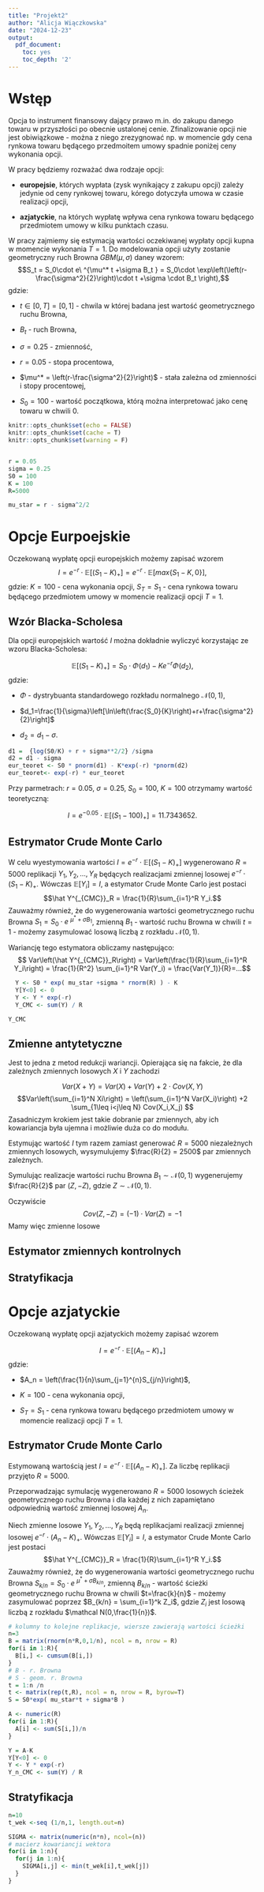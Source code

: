---
title: "Projekt2"
author: "Alicja Wiączkowska"
date: "2024-12-23"
output: 
  pdf_document:
    toc: yes
    toc_depth: '2'
---
\newpage 
  
# Wstęp  
  
Opcja to instrument finansowy dający prawo m.in. do zakupu danego towaru w przyszłości po obecnie ustalonej cenie. Zfinalizowanie opcji nie jest obiwiązkowe - można z niego zrezygnować np. w momencie gdy cena rynkowa towaru będącego przedmoitem umowy spadnie poniżej ceny wykonania opcji. 

W pracy będziemy rozważać dwa rodzaje opcji:

- **europejsie**, których wypłata (zysk wynikający z zakupu opcji) zależy jedynie od ceny rynkowej towaru, kórego dotyczyła umowa w czasie realizacji opcji,

- **azjatyckie**, na których wypłatę wpływa cena rynkowa towaru będącego przedmiotem umowy w kilku punktach czasu.

W pracy zajmiemy się estymacją wartości oczekiwanej wypłaty opcji kupna w momencie wykonania $T=1$. Do  modelowania opcji użyty zostanie geometryczny ruch Browna $GBM(\mu,\sigma)$ daney wzorem:
$$S_t =
 S_0\cdot e\ ^{\mu^* t +\sigma B_t } = 
 S_0\cdot \exp\left(\left(r-\frac{\sigma^2}{2}\right)\cdot t +\sigma \cdot B_t \right),$$
gdzie:

- $t\in[0,T] = [0,1]$ - chwila w której badana jest wartość geometrycznego ruchu Browna,  


- $B_t$ - ruch Browna,   
  
- $\sigma = 0.25$ - zmienność, 

- $r = 0.05$ - stopa procentowa,  

- $\mu^* = \left(r-\frac{\sigma^2}{2}\right)$ - stała zależna od zmienności i stopy procentowej,

- $S_0 = 100$ - wartość początkowa, którą można interpretować jako cenę towaru w chwili 0.


```{r setup, include=FALSE}
knitr::opts_chunk$set(echo = FALSE)
knitr::opts_chunk$set(cache = T)
knitr::opts_chunk$set(warning = F)
```

```{r libraries}

```

```{r parmeters}
r = 0.05
sigma = 0.25
S0 = 100
K = 100
R=5000

mu_star = r - sigma^2/2
```


# Opcje Eurpoejskie
  
Oczekowaną wypłatę opcji europejskich możemy zapisać wzorem 
$$I= e^{-r}\cdot\mathbb E\left[(S_1 - K)_+\right]=e^{-r}\cdot \mathbb E\left[max\{S_1 - K, 0\}\right],$$
gdzie: $K = 100$ - cena wykonania opcji, $S_T = S_1$ - cena rynkowa towaru będącego przedmiotem umowy w momencie realizacji opcji $T=1$.

## Wzór Blacka-Scholesa
Dla opcji europejskich wartość $I$ można dokładnie wyliczyć korzystając ze wzoru Blacka-Scholesa:

$$\mathbb E\left[(S_1 - K)_+\right] = S_0 \cdot \Phi(d_1) - Ke^{-r}\Phi(d_2),$$
gdzie: 

- $\Phi$ - dystrybuanta standardowego rozkładu normalnego $\mathcal N(0,1)$,

- $d_1=\frac{1}{\sigma}\left[\ln\left(\frac{S_0}{K}\right)+r+\frac{\sigma^2}{2}\right]$

- $d_2=d_1-\sigma$.

```{r Black-Scholes}
d1 =  {log(S0/K) + r + sigma**2/2} /sigma
d2 = d1 - sigma
eur_teoret <- S0 * pnorm(d1) - K*exp(-r) *pnorm(d2)
eur_teoret<- exp(-r) * eur_teoret
```

Przy parmetrach: $r = 0.05$, $\sigma = 0.25$, $S_0 = 100$, $K = 100$ otrzymamy  wartość teoretyczną: 

$$I= e^{-0.05}\cdot\mathbb E\left[(S_1 - 100)_+\right] =11.7343652.$$

## Estrymator Crude Monte Carlo  

W celu wyestymowania wartości $I = e^{-r}\cdot\mathbb E\left[(S_1 - K)_+\right]$ wygenerowano $R=5000$ replikacji $Y_1,Y_2,...,Y_R$ będących realizacjami zmiennej losowej  $e^{-r}\cdot (S_1 - K)_+$. Wówczas $\mathbb E[Y_i] = I$, a estymator Crude Monte Carlo jest postaci
$$\hat Y^{_{CMC}}_R = \frac{1}{R}\sum_{i=1}^R Y_i.$$
Zauważmy również, że do wygenerowania wartości geometrycznego ruchu Browna $S_1 = S_0\cdot e\ ^{\mu^* +\sigma B_1 }$, zmienną $B_1$ - wartość ruchu Browna w chwili $t=1$ - możemy zasymulować losową liczbą z rozkładu $\mathcal N(0,1)$.

Wariancję tego estymatora obliczamy następująco:
$$ Var\left(\hat Y^{_{CMC}}_R\right) = Var\left(\frac{1}{R}\sum_{i=1}^R Y_i\right) = \frac{1}{R^2} \sum_{i=1}^R Var(Y_i) = \frac{Var(Y_1)}{R}=...$$

```{r eur CMC}
  Y <- S0 * exp( mu_star +sigma * rnorm(R) ) - K
  Y[Y<0] <- 0
  Y <- Y * exp(-r) 
  Y_CMC <- sum(Y) / R

```

```{r}
Y_CMC
```


## Zmienne antytetyczne

Jest to jedna z metod redukcji wariancji. Opierająca się na fakcie, że dla zależnych zmiennych losowych $X$ i $Y$ zachodzi 

$$Var(X+Y) = Var(X) + Var(Y) +2\cdot Cov(X,Y)$$
$$Var\left(\sum_{i=1}^N Xi\right) = \left(\sum_{i=1}^N Var(X_i)\right)  +2 \sum_{1\leq i<j\leq N} Cov(X_i,X_j) $$
Zasadniczym krokiem jest takie dobranie par zmiennych, aby ich kowariancja była ujemna i możliwie duża co do modułu.

Estymując wartość $I$ tym razem zamiast generować $R=5000$ niezależnych 
zmiennych losowych, wysymulujemy $\frac{R}{2} = 2500$ par zmiennych zależnych. 

Symulując realizacje wartości ruchu Browna $B_1\sim\mathcal N(0,1)$ wygenerujemy $\frac{R}{2}$ par $(Z, -Z)$, gdzie $Z \sim\mathcal N(0,1)$. 

Oczywiście 
$$Cov(Z,-Z) = (-1)\cdot Var(Z) = -1$$
 Mamy więc zmienne losowe 

## Estymator zmiennych kontrolnych
  
## Stratyfikacja
  
  
# Opcje azjatyckie

Oczekowaną wypłatę opcji azjatyckich możemy zapisać wzorem 

$$I= e^{-r}\cdot\mathbb E\left[ \left(A_n - K \right)_+\right]$$
gdzie: 

- $A_n =  \left(\frac{1}{n}\sum_{j=1}^{n}S_{j/n}\right)$, 

- $K = 100$ - cena wykonania opcji, 
 
- $S_T = S_1$ - cena rynkowa towaru będącego przedmiotem umowy w momencie realizacji opcji $T=1$.


## Estrymator Crude Monte Carlo

Estymowaną wartością jest $I = e^{-r}\cdot\mathbb E\left[(A_n - K)_+\right]$. Za liczbę replikacji przyjęto $R=5000$.

Przeporwadzając symulację wygenerowano $R=5000$ losowych ścieżek geometrycznego ruchu Browna i dla każdej z nich zapamiętano odpowiednią wartość zmiennej losowej $A_n$. 

Niech zmienne losowe $Y_1,Y_2,...,Y_R$ będą replikacjami realizacji zmiennej losowej  $e^{-r}\cdot (A_n - K)_+$. Wówczas $\mathbb E[Y_i] = I$, a estymator Crude Monte Carlo jest postaci
$$\hat Y^{_{CMC}}_R = \frac{1}{R}\sum_{i=1}^R Y_i.$$
Zauważmy również, że do wygenerowania wartości geometrycznego ruchu Browna $S_{k/n} = S_0\cdot e\ ^{\mu^* +\sigma B_{k/n} }$, zmienną $B_{k/n}$ - wartość ścieżki geometrycznego ruchu Browna w chwili $t=\frac{k}{n}$ - możemy zasymulować poprzez $B_{k/n} = \sum_{i=1}^k Z_i$, gdzie $Z_i$ jest 
losową liczbą z rozkładu $\mathcal N(0,\frac{1}{n})$.

```{r azj CMC}
# kolumny to kolejne replikacje, wiersze zawierają wartości ścieżki
n=3
B = matrix(rnorm(n*R,0,1/n), ncol = n, nrow = R)
for(i in 1:R){
  B[i,] <- cumsum(B[i,])
}
# B - r. Browna
# S - geom. r. Browna
t = 1:n /n
t <- matrix(rep(t,R), ncol = n, nrow = R, byrow=T)
S = S0*exp( mu_star*t + sigma*B )

A <- numeric(R)
for(i in 1:R){
  A[i] <- sum(S[i,])/n
}

Y = A-K
Y[Y<0] <- 0
Y <- Y * exp(-r) 
Y_n_CMC <- sum(Y) / R

```


  
## Stratyfikacja
```{r}
n=10
t_wek <-seq (1/n,1, length.out=n)

SIGMA <- matrix(numeric(n*n), ncol=(n))
# macierz kowariancji wektora 
for(i in 1:n){
  for(j in 1:n){
    SIGMA[i,j] <- min(t_wek[i],t_wek[j])
  }
}
```




  


